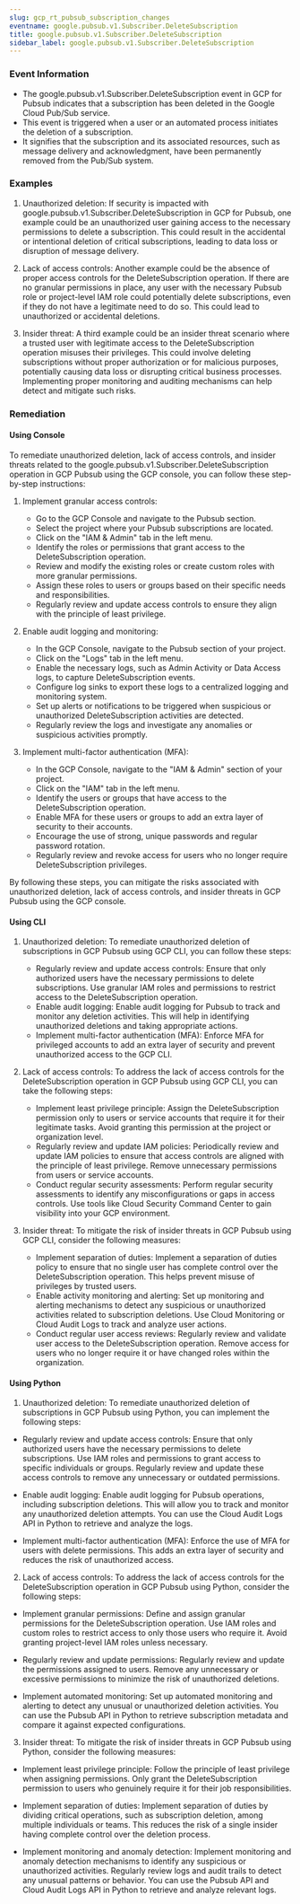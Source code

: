 ```yaml
--- 
slug: gcp_rt_pubsub_subscription_changes
eventname: google.pubsub.v1.Subscriber.DeleteSubscription
title: google.pubsub.v1.Subscriber.DeleteSubscription
sidebar_label: google.pubsub.v1.Subscriber.DeleteSubscription
---
```

                       
### Event Information

- The google.pubsub.v1.Subscriber.DeleteSubscription event in GCP for Pubsub indicates that a subscription has been deleted in the Google Cloud Pub/Sub service.
- This event is triggered when a user or an automated process initiates the deletion of a subscription.
- It signifies that the subscription and its associated resources, such as message delivery and acknowledgment, have been permanently removed from the Pub/Sub system.


### Examples

1. Unauthorized deletion: If security is impacted with google.pubsub.v1.Subscriber.DeleteSubscription in GCP for Pubsub, one example could be an unauthorized user gaining access to the necessary permissions to delete a subscription. This could result in the accidental or intentional deletion of critical subscriptions, leading to data loss or disruption of message delivery.

2. Lack of access controls: Another example could be the absence of proper access controls for the DeleteSubscription operation. If there are no granular permissions in place, any user with the necessary Pubsub role or project-level IAM role could potentially delete subscriptions, even if they do not have a legitimate need to do so. This could lead to unauthorized or accidental deletions.

3. Insider threat: A third example could be an insider threat scenario where a trusted user with legitimate access to the DeleteSubscription operation misuses their privileges. This could involve deleting subscriptions without proper authorization or for malicious purposes, potentially causing data loss or disrupting critical business processes. Implementing proper monitoring and auditing mechanisms can help detect and mitigate such risks.

### Remediation

#### Using Console

To remediate unauthorized deletion, lack of access controls, and insider threats related to the google.pubsub.v1.Subscriber.DeleteSubscription operation in GCP Pubsub using the GCP console, you can follow these step-by-step instructions:

1. Implement granular access controls:
   - Go to the GCP Console and navigate to the Pubsub section.
   - Select the project where your Pubsub subscriptions are located.
   - Click on the "IAM & Admin" tab in the left menu.
   - Identify the roles or permissions that grant access to the DeleteSubscription operation.
   - Review and modify the existing roles or create custom roles with more granular permissions.
   - Assign these roles to users or groups based on their specific needs and responsibilities.
   - Regularly review and update access controls to ensure they align with the principle of least privilege.

2. Enable audit logging and monitoring:
   - In the GCP Console, navigate to the Pubsub section of your project.
   - Click on the "Logs" tab in the left menu.
   - Enable the necessary logs, such as Admin Activity or Data Access logs, to capture DeleteSubscription events.
   - Configure log sinks to export these logs to a centralized logging and monitoring system.
   - Set up alerts or notifications to be triggered when suspicious or unauthorized DeleteSubscription activities are detected.
   - Regularly review the logs and investigate any anomalies or suspicious activities promptly.

3. Implement multi-factor authentication (MFA):
   - In the GCP Console, navigate to the "IAM & Admin" section of your project.
   - Click on the "IAM" tab in the left menu.
   - Identify the users or groups that have access to the DeleteSubscription operation.
   - Enable MFA for these users or groups to add an extra layer of security to their accounts.
   - Encourage the use of strong, unique passwords and regular password rotation.
   - Regularly review and revoke access for users who no longer require DeleteSubscription privileges.

By following these steps, you can mitigate the risks associated with unauthorized deletion, lack of access controls, and insider threats in GCP Pubsub using the GCP console.

#### Using CLI

1. Unauthorized deletion: To remediate unauthorized deletion of subscriptions in GCP Pubsub using GCP CLI, you can follow these steps:
   - Regularly review and update access controls: Ensure that only authorized users have the necessary permissions to delete subscriptions. Use granular IAM roles and permissions to restrict access to the DeleteSubscription operation.
   - Enable audit logging: Enable audit logging for Pubsub to track and monitor any deletion activities. This will help in identifying unauthorized deletions and taking appropriate actions.
   - Implement multi-factor authentication (MFA): Enforce MFA for privileged accounts to add an extra layer of security and prevent unauthorized access to the GCP CLI.

2. Lack of access controls: To address the lack of access controls for the DeleteSubscription operation in GCP Pubsub using GCP CLI, you can take the following steps:
   - Implement least privilege principle: Assign the DeleteSubscription permission only to users or service accounts that require it for their legitimate tasks. Avoid granting this permission at the project or organization level.
   - Regularly review and update IAM policies: Periodically review and update IAM policies to ensure that access controls are aligned with the principle of least privilege. Remove unnecessary permissions from users or service accounts.
   - Conduct regular security assessments: Perform regular security assessments to identify any misconfigurations or gaps in access controls. Use tools like Cloud Security Command Center to gain visibility into your GCP environment.

3. Insider threat: To mitigate the risk of insider threats in GCP Pubsub using GCP CLI, consider the following measures:
   - Implement separation of duties: Implement a separation of duties policy to ensure that no single user has complete control over the DeleteSubscription operation. This helps prevent misuse of privileges by trusted users.
   - Enable activity monitoring and alerting: Set up monitoring and alerting mechanisms to detect any suspicious or unauthorized activities related to subscription deletions. Use Cloud Monitoring or Cloud Audit Logs to track and analyze user actions.
   - Conduct regular user access reviews: Regularly review and validate user access to the DeleteSubscription operation. Remove access for users who no longer require it or have changed roles within the organization.

#### Using Python

1. Unauthorized deletion: To remediate unauthorized deletion of subscriptions in GCP Pubsub using Python, you can implement the following steps:

- Regularly review and update access controls: Ensure that only authorized users have the necessary permissions to delete subscriptions. Use IAM roles and permissions to grant access to specific individuals or groups. Regularly review and update these access controls to remove any unnecessary or outdated permissions.

- Enable audit logging: Enable audit logging for Pubsub operations, including subscription deletions. This will allow you to track and monitor any unauthorized deletion attempts. You can use the Cloud Audit Logs API in Python to retrieve and analyze the logs.

- Implement multi-factor authentication (MFA): Enforce the use of MFA for users with delete permissions. This adds an extra layer of security and reduces the risk of unauthorized access.

2. Lack of access controls: To address the lack of access controls for the DeleteSubscription operation in GCP Pubsub using Python, consider the following steps:

- Implement granular permissions: Define and assign granular permissions for the DeleteSubscription operation. Use IAM roles and custom roles to restrict access to only those users who require it. Avoid granting project-level IAM roles unless necessary.

- Regularly review and update permissions: Regularly review and update the permissions assigned to users. Remove any unnecessary or excessive permissions to minimize the risk of unauthorized deletions.

- Implement automated monitoring: Set up automated monitoring and alerting to detect any unusual or unauthorized deletion activities. You can use the Pubsub API in Python to retrieve subscription metadata and compare it against expected configurations.

3. Insider threat: To mitigate the risk of insider threats in GCP Pubsub using Python, consider the following measures:

- Implement least privilege principle: Follow the principle of least privilege when assigning permissions. Only grant the DeleteSubscription permission to users who genuinely require it for their job responsibilities.

- Implement separation of duties: Implement separation of duties by dividing critical operations, such as subscription deletion, among multiple individuals or teams. This reduces the risk of a single insider having complete control over the deletion process.

- Implement monitoring and anomaly detection: Implement monitoring and anomaly detection mechanisms to identify any suspicious or unauthorized activities. Regularly review logs and audit trails to detect any unusual patterns or behavior. You can use the Pubsub API and Cloud Audit Logs API in Python to retrieve and analyze relevant logs.


 